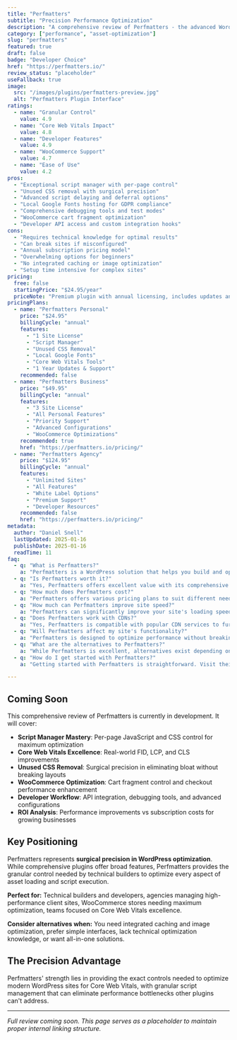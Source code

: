 ```yaml
---
title: "Perfmatters"
subtitle: "Precision Performance Optimization"
description: "A comprehensive review of Perfmatters - the advanced WordPress performance plugin offering granular script management, unused CSS removal, and developer-friendly optimization tools for maximum Core Web Vitals improvements."
category: ["performance", "asset-optimization"]
slug: "perfmatters"
featured: true
draft: false
badge: "Developer Choice"
href: "https://perfmatters.io/"
review_status: "placeholder"
useFallback: true
image:
  src: "/images/plugins/perfmatters-preview.jpg"
  alt: "Perfmatters Plugin Interface"
ratings:
  - name: "Granular Control"
    value: 4.9
  - name: "Core Web Vitals Impact"
    value: 4.8
  - name: "Developer Features"
    value: 4.9
  - name: "WooCommerce Support"
    value: 4.7
  - name: "Ease of Use"
    value: 4.2
pros:
  - "Exceptional script manager with per-page control"
  - "Unused CSS removal with surgical precision"
  - "Advanced script delaying and deferral options"
  - "Local Google Fonts hosting for GDPR compliance"
  - "Comprehensive debugging tools and test modes"
  - "WooCommerce cart fragment optimization"
  - "Developer API access and custom integration hooks"
cons:
  - "Requires technical knowledge for optimal results"
  - "Can break sites if misconfigured"
  - "Annual subscription pricing model"
  - "Overwhelming options for beginners"
  - "No integrated caching or image optimization"
  - "Setup time intensive for complex sites"
pricing:
  free: false
  startingPrice: "$24.95/year"
  priceNote: "Premium plugin with annual licensing, includes updates and support"
pricingPlans:
  - name: "Perfmatters Personal"
    price: "$24.95"
    billingCycle: "annual"
    features:
      - "1 Site License"
      - "Script Manager"
      - "Unused CSS Removal"
      - "Local Google Fonts"
      - "Core Web Vitals Tools"
      - "1 Year Updates & Support"
    recommended: false
  - name: "Perfmatters Business"
    price: "$49.95"
    billingCycle: "annual"
    features:
      - "3 Site License"
      - "All Personal Features"
      - "Priority Support"
      - "Advanced Configurations"
      - "WooCommerce Optimizations"
    recommended: true
    href: "https://perfmatters.io/pricing/"
  - name: "Perfmatters Agency"
    price: "$124.95"
    billingCycle: "annual"
    features:
      - "Unlimited Sites"
      - "All Features"
      - "White Label Options"
      - "Premium Support"
      - "Developer Resources"
    recommended: false
    href: "https://perfmatters.io/pricing/"
metadata:
  author: "Daniel Snell"
  lastUpdated: 2025-01-16
  publishDate: 2025-01-16
  readTime: 11
faq:
  - q: "What is Perfmatters?"
    a: "Perfmatters is a WordPress solution that helps you build and optimize your website with powerful features and excellent performance."
  - q: "Is Perfmatters worth it?"
    a: "Yes, Perfmatters offers excellent value with its comprehensive feature set, regular updates, and reliable support. It's a solid investment for serious WordPress users."
  - q: "How much does Perfmatters cost?"
    a: "Perfmatters offers various pricing plans to suit different needs. Check their official website for current pricing and special offers."
  - q: "How much can Perfmatters improve site speed?"
    a: "Perfmatters can significantly improve your site's loading speed through various optimization techniques including caching, minification, and lazy loading."
  - q: "Does Perfmatters work with CDNs?"
    a: "Yes, Perfmatters is compatible with popular CDN services to further enhance your site's performance globally."
  - q: "Will Perfmatters affect my site's functionality?"
    a: "Perfmatters is designed to optimize performance without breaking functionality, with safe mode options and compatibility checks."
  - q: "What are the alternatives to Perfmatters?"
    a: "While Perfmatters is excellent, alternatives exist depending on your specific needs. Consider your requirements for features, budget, and ease of use when comparing options."
  - q: "How do I get started with Perfmatters?"
    a: "Getting started with Perfmatters is straightforward. Visit their official website, choose a plan that fits your needs, and follow their setup documentation or tutorials."

---
```


## Coming Soon

This comprehensive review of Perfmatters is currently in development. It will cover:

- **Script Manager Mastery**: Per-page JavaScript and CSS control for maximum optimization
- **Core Web Vitals Excellence**: Real-world FID, LCP, and CLS improvements
- **Unused CSS Removal**: Surgical precision in eliminating bloat without breaking layouts
- **WooCommerce Optimization**: Cart fragment control and checkout performance enhancement
- **Developer Workflow**: API integration, debugging tools, and advanced configurations
- **ROI Analysis**: Performance improvements vs subscription costs for growing businesses

## Key Positioning

Perfmatters represents **surgical precision in WordPress optimization**. While comprehensive plugins offer broad features, Perfmatters provides the granular control needed by technical builders to optimize every aspect of asset loading and script execution.

**Perfect for:** Technical builders and developers, agencies managing high-performance client sites, WooCommerce stores needing maximum optimization, teams focused on Core Web Vitals excellence.

**Consider alternatives when:** You need integrated caching and image optimization, prefer simple interfaces, lack technical optimization knowledge, or want all-in-one solutions.

## The Precision Advantage

Perfmatters' strength lies in providing the exact controls needed to optimize modern WordPress sites for Core Web Vitals, with granular script management that can eliminate performance bottlenecks other plugins can't address.

---

*Full review coming soon. This page serves as a placeholder to maintain proper internal linking structure.*